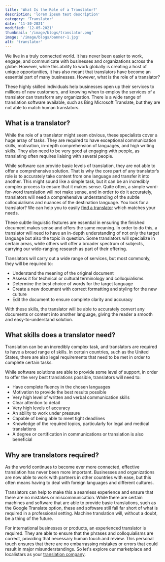 ```yaml
---
title: 'What Is the Role of a Translator?'
description: 'lorem ipsum test description'
category: 'Translator'
date: '11-30-2021'
modified: '12-05-2021'
thumbnail: '/image/blogs/translator.png'
image: '/image/blogs/banner-1.jpg'
alt: 'translator'
---
```



We live in a truly connected world. It has never been easier to work, engage, and communicate with businesses and organizations across the globe. However, while this ability to work globally is creating a host of unique opportunities, it has also meant that translators have become an essential part of many businesses. However, what is the role of a translator? 

These highly skilled individuals help businesses open up their services to millions of new customers, and knowing when to employ the services of a translator can transform any organization. There is a wide range of translation software available, such as Bing Microsoft Translate, but they are not able to match human translators.

## What is a translator?

While the role of a translator might seem obvious, these specialists cover a huge array of tasks. They are required to have exceptional communication skills, motivation, in-depth comprehension of languages, and high writing skills. They also need to be very good at engaging with people, as translating often requires liaising with several people. 

While software can provide basic levels of translation, they are not able to offer a comprehensive solution. That is why the core part of any translator’s role is to accurately take content from one language and transfer it into another. This might sound like a simple task, but it can be an incredibly complex process to ensure that it makes sense. Quite often, a simple word-for-word translation will not make sense, and in order to do it accurately, translators will need a comprehensive understanding of the subtle colloquialisms and nuances of the destination language. You look for a translator? We can help you to easily <a href="/translator" title="find a translator">find a translator</a> which matches your needs.


These subtle linguistic features are essential in ensuring the finished document makes sense and offers the same meaning. In order to do this, a translator will need to have an in-depth understanding of not only the target language but also the topic in question. Some translators will specialize in certain areas, while others will offer a broader spectrum of subjects, carrying our wide-ranging research as part of their offering. 

Translators will carry out a wide range of services, but most commonly, they will be required to:

* Understand the meaning of the original document 
* Assess it for technical or cultural terminology and colloquialisms 
* Determine the best choice of words for the target language 
* Create a new document with correct formatting and styling for the new culture 
* Edit the document to ensure complete clarity and accuracy 

With these skills, the translator will be able to accurately convert any documents or content into another language, giving the reader a smooth and easy-to-understand solution. 

## What skills does a translator need?

Translation can be an incredibly complex task, and translators are required to have a broad range of skills. In certain countries, such as the United States, there are also legal requirements that need to be met in order to complete certain tasks. 

While software solutions are able to provide some level of support, in order to offer the very best translations possible, translators will need to:

* Have complete fluency in the chosen languages 
* Motivation to provide the best results possible
* Very high level of written and verbal communication skills 
* Clear attention to detail 
* Very high levels of accuracy
* An ability to work under pressure 
* Capable of being able to meet tight deadlines 
* Knowledge of the required topics, particularly for legal and medical translations 
* A degree or certification in communications or translation is also beneficial 

## Why are translators required?

As the world continues to become ever more connected, effective translation has never been more important. Businesses and organizations are now able to work with partners in other countries with ease, but this often means having to deal with foreign languages and different cultures. 

Translators can help to make this a seamless experience and ensure that there are no mistakes or miscommunication. While there are certain machines and software that are able to provide basic translations, such as the Google Translate option, these and software still fall far short of what is required in a professional setting. Machine translation will, without a doubt, be a thing of the future.

For international businesses or products, an experienced translator is required. They are able to ensure that the phrases and colloquialisms are correct, providing that necessary human touch and review. This personal touch ensures that there are no embarrassing mistakes or errors that could result in major misunderstandings. So let's explore our marketplace and localistars as your <a href="https://localistars.com" title="translation company">translation company</a>.


